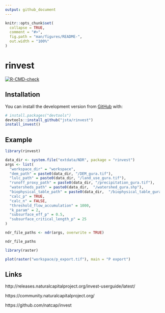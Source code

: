 ```yaml
---
output: github_document
---
```


<!-- README.md is generated from README.Rmd. Please edit that file -->

```r
knitr::opts_chunk$set(
  collapse = TRUE,
  comment = "#>",
  fig.path = "man/figures/README-",
  out.width = "100%"
)
```

# rinvest

<!-- badges: start -->
[![R-CMD-check](https://github.com/jsta/rinvest/workflows/R-CMD-check/badge.svg)](https://github.com/jsta/rinvest/actions)
<!-- badges: end -->

## Installation

You can install the development version from [GitHub](https://github.com/) with:

```r
# install.packages("devtools")
devtools::install_github("jsta/rinvest")
install_invest()
```
## Example

```r
library(rinvest)

data_dir <- system.file("extdata/NDR", package = "rinvest")
args <- list(
  "workspace_dir" = "workspace",
  "dem_path" = paste0(data_dir, "/DEM_gura.tif"),
  "lulc_path" = paste0(data_dir, "/land_use_gura.tif"),
  "runoff_proxy_path" = paste0(data_dir, "/precipitation_gura.tif"),
  "watersheds_path" = paste0(data_dir,  "/watershed_gura.shp"),
  "biophysical_table_path" = paste0(data_dir,  "/biophysical_table_gura.csv"),
  "calc_p" = TRUE,
  "calc_n" = FALSE,
  "threshold_flow_accumulation" = 1000,
  "k_param" = 2,
  "subsurface_eff_p" = 0.5,
  "subsurface_critical_length_p" = 25
)

ndr_file_paths <- ndr(args, overwrite = TRUE)
```

```r
ndr_file_paths
```

```r
library(raster)

plot(raster("workspace/p_export.tif"), main = "P export")
```

<!-- ![](man/figures/README-unnamed-chunk-3-1.png) -->

## Links

http://releases.naturalcapitalproject.org/invest-userguide/latest/

https://community.naturalcapitalproject.org/

https://github.com/natcap/invest
